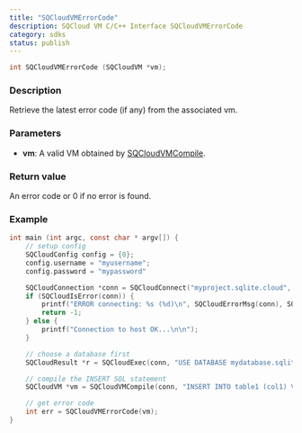```yaml
---
title: "SQCloudVMErrorCode"
description: SQCloud VM C/C++ Interface SQCloudVMErrorCode
category: sdks
status: publish
---
```


```c
int SQCloudVMErrorCode (SQCloudVM *vm);
```

### Description
Retrieve the latest error code (if any) from the associated vm.


### Parameters
* **vm**: A valid VM obtained by [SQCloudVMCompile](/docs/sqlite-cloud/sdks/c/sqcloudvmcompile).


### Return value
An error code or 0 if no error is found.

### Example
```c
int main (int argc, const char * argv[]) {
    // setup config
    SQCloudConfig config = {0};
    config.username = "myusername";
    config.password = "mypassword"

    SQCloudConnection *conn = SQCloudConnect("myproject.sqlite.cloud", SQCLOUD_DEFAULT_PORT, &config);
    if (SQCloudIsError(conn)) {
        printf("ERROR connecting: %s (%d)\n", SQCloudErrorMsg(conn), SQCloudErrorCode(conn));
        return -1;
    } else {
        printf("Connection to host OK...\n\n");
    }

    // choose a database first
    SQCloudResult *r = SQCloudExec(conn, "USE DATABASE mydatabase.sqlite;");

    // compile the INSERT SQL statement
    SQCloudVM *vm = SQCloudVMCompile(conn, "INSERT INTO table1 (col1) VALUES ('Hello World');", -1, NULL);

    // get error code
    int err = SQCloudVMErrorCode(vm);
}
```